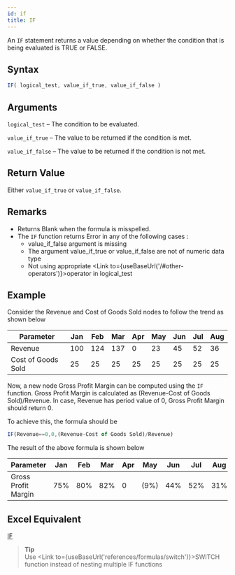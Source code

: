 ```yaml
---
id: if
title: IF
---
```


An `IF` statement returns a value depending on whether the condition that is being evaluated is TRUE or FALSE. 

## Syntax
```javascript
IF( logical_test, value_if_true, value_if_false )
```
## Arguments
`logical_test` – The condition to be evaluated.

`value_if_true` – The value to be returned if the condition is met.

`value_if_false` – The value to be returned if the condition is not met.

## Return Value
Either `value_if_true` or `value_if_false`.

## Remarks
- Returns Blank when the formula is misspelled.
- The `IF` function returns Error in any of the following cases :
    - value_if_false argument is missing
    - The argument value_if_true or value_if_false are not of numeric data type
    - Not using appropriate <Link to={useBaseUrl('/#other-operators')}>operator</Link> in logical_test

## Example
Consider the Revenue and Cost of Goods Sold nodes to follow the trend as shown below

| Parameter          | Jan | Feb | Mar | Apr | May | Jun | Jul | Aug |
|--------------------|-----|-----|-----|-----|-----|-----|-----|-----|
| Revenue            | 100 | 124 | 137 | 0   | 23  | 45  | 52  | 36  |
| Cost of Goods Sold | 25  | 25  | 25  | 25  | 25  | 25  | 25  | 25  |

<div style={{textAlign: 'justify'}}> 

Now, a new node Gross Profit Margin can be computed using the `IF` function.
Gross Profit Margin is calculated as (Revenue-Cost of Goods Sold)/Revenue.
In case, Revenue has period value of 0, Gross Profit Margin should return 0.
</div> 

To achieve this, the formula should be 
```javascript
IF(Revenue==0,0,(Revenue-Cost of Goods Sold)/Revenue)
```
The result of the above formula is shown below

| Parameter           | Jan | Feb | Mar | Apr | May  | Jun | Jul | Aug |
|---------------------|-----|-----|-----|-----|------|-----|-----|-----|
| Gross Profit Margin | 75% | 80% | 82% | 0   | (9%) | 44% | 52% | 31% |

## Excel Equivalent
[IF](https://support.office.com/en-gb/article/if-function-69aed7c9-4e8a-4755-a9bc-aa8bbff73be2)

> **Tip** <br /> Use <Link to={useBaseUrl('references/formulas/switch')}>SWITCH</Link> function instead of nesting multiple IF functions

